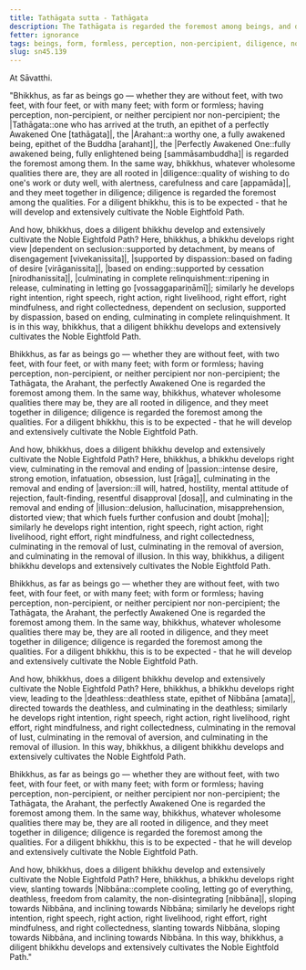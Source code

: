```yaml
---
title: Tathāgata sutta - Tathāgata
description: The Tathāgata is regarded the foremost among beings, and diligence is regarded the foremost among qualities.
fetter: ignorance
tags: beings, form, formless, perception, non-percipient, diligence, noble eightfold path, right view, right intention, right speech, right action, right livelihood, right effort, right mindfulness, right collectedness, Nibbāna, deathless, sn, sn45-56, sn45
slug: sn45.139
---
```


At Sāvatthi.

"Bhikkhus, as far as beings go — whether they are without feet, with two feet, with four feet, or with many feet; with form or formless; having perception, non-percipient, or neither percipient nor non-percipient; the |Tathāgata::one who has arrived at the truth, an epithet of a perfectly Awakened One [tathāgata]|, the |Arahant::a worthy one, a fully awakened being, epithet of the Buddha [arahant]|, the |Perfectly Awakened One::fully awakened being, fully enlightened being [sammāsambuddha]| is regarded the foremost among them. In the same way, bhikkhus, whatever wholesome qualities there are, they are all rooted in |diligence::quality of wishing to do one's work or duty well, with alertness, carefulness and care [appamāda]|, and they meet together in diligence; diligence is regarded the foremost among the qualities. For a diligent bhikkhu, this is to be expected - that he will develop and extensively cultivate the Noble Eightfold Path.

And how, bhikkhus, does a diligent bhikkhu develop and extensively cultivate the Noble Eightfold Path? Here, bhikkhus, a bhikkhu develops right view |dependent on seclusion::supported by detachment, by means of disengagement [vivekanissita]|, |supported by dispassion::based on fading of desire [virāganissita]|, |based on ending::supported by cessation [nirodhanissita]|, |culminating in complete relinquishment::ripening in release, culminating in letting go [vossaggapariṇāmī]|; similarly he develops right intention, right speech, right action, right livelihood, right effort, right mindfulness, and right collectedness, dependent on seclusion, supported by dispassion, based on ending, culminating in complete relinquishment. It is in this way, bhikkhus, that a diligent bhikkhu develops and extensively cultivates the Noble Eightfold Path.

Bhikkhus, as far as beings go — whether they are without feet, with two feet, with four feet, or with many feet; with form or formless; having perception, non-percipient, or neither percipient nor non-percipient; the Tathāgata, the Arahant, the perfectly Awakened One is regarded the foremost among them. In the same way, bhikkhus, whatever wholesome qualities there may be, they are all rooted in diligence, and they meet together in diligence; diligence is regarded the foremost among the qualities. For a diligent bhikkhu, this is to be expected - that he will develop and extensively cultivate the Noble Eightfold Path.

And how, bhikkhus, does a diligent bhikkhu develop and extensively cultivate the Noble Eightfold Path? Here, bhikkhus, a bhikkhu develops right view, culminating in the removal and ending of |passion::intense desire, strong emotion, infatuation, obsession, lust [rāga]|, culminating in the removal and ending of |aversion::ill will, hatred, hostility, mental attitude of rejection, fault-finding, resentful disapproval [dosa]|, and culminating in the removal and ending of |illusion::delusion, hallucination, misapprehension, distorted view; that which fuels further confusion and doubt [moha]|; similarly he develops right intention, right speech, right action, right livelihood, right effort, right mindfulness, and right collectedness, culminating in the removal of lust, culminating in the removal of aversion, and culminating in the removal of illusion. In this way, bhikkhus, a diligent bhikkhu develops and extensively cultivates the Noble Eightfold Path.

Bhikkhus, as far as beings go — whether they are without feet, with two feet, with four feet, or with many feet; with form or formless; having perception, non-percipient, or neither percipient nor non-percipient; the Tathāgata, the Arahant, the perfectly Awakened One is regarded the foremost among them. In the same way, bhikkhus, whatever wholesome qualities there may be, they are all rooted in diligence, and they meet together in diligence; diligence is regarded the foremost among the qualities. For a diligent bhikkhu, this is to be expected - that he will develop and extensively cultivate the Noble Eightfold Path.

And how, bhikkhus, does a diligent bhikkhu develop and extensively cultivate the Noble Eightfold Path? Here, bhikkhus, a bhikkhu develops right view, leading to the |deathless::deathless state, epithet of Nibbāna [amata]|, directed towards the deathless, and culminating in the deathless; similarly he develops right intention, right speech, right action, right livelihood, right effort, right mindfulness, and right collectedness, culminating in the removal of lust, culminating in the removal of aversion, and culminating in the removal of illusion. In this way, bhikkhus, a diligent bhikkhu develops and extensively cultivates the Noble Eightfold Path.

Bhikkhus, as far as beings go — whether they are without feet, with two feet, with four feet, or with many feet; with form or formless; having perception, non-percipient, or neither percipient nor non-percipient; the Tathāgata, the Arahant, the perfectly Awakened One is regarded the foremost among them. In the same way, bhikkhus, whatever wholesome qualities there may be, they are all rooted in diligence, and they meet together in diligence; diligence is regarded the foremost among the qualities. For a diligent bhikkhu, this is to be expected - that he will develop and extensively cultivate the Noble Eightfold Path.

And how, bhikkhus, does a diligent bhikkhu develop and extensively cultivate the Noble Eightfold Path? Here, bhikkhus, a bhikkhu develops right view, slanting towards |Nibbāna::complete cooling, letting go of everything, deathless, freedom from calamity, the non-disintegrating [nibbāna]|, sloping towards Nibbāna, and inclining towards Nibbāna; similarly he develops right intention, right speech, right action, right livelihood, right effort, right mindfulness, and right collectedness, slanting towards Nibbāna, sloping towards Nibbāna, and inclining towards Nibbāna. In this way, bhikkhus, a diligent bhikkhu develops and extensively cultivates the Noble Eightfold Path."